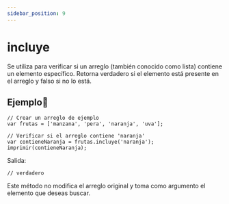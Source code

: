 ```yaml
---
sidebar_position: 9
---
```



# incluye

Se utiliza para verificar si un arreglo (también conocido como lista) contiene un elemento específico. Retorna verdadero si el elemento está presente en el arreglo y falso si no lo está. 

## Ejemplo📝

```dummy
// Crear un arreglo de ejemplo
var frutas = ['manzana', 'pera', 'naranja', 'uva'];

// Verificar si el arreglo contiene 'naranja'
var contieneNaranja = frutas.incluye('naranja');
imprimir(contieneNaranja);
```
Salida:

```dummy
// verdadero
```
Este método no modifica el arreglo original y toma como argumento el elemento que deseas buscar.
